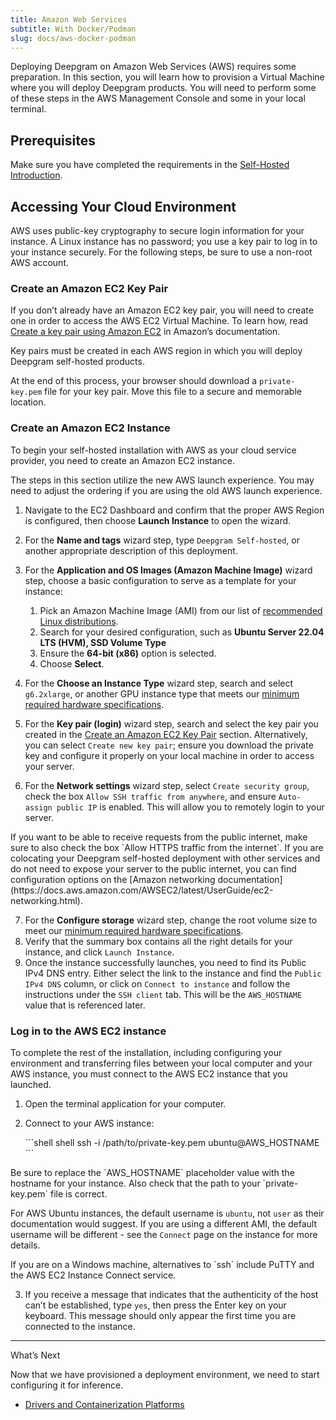```yaml
---
title: Amazon Web Services
subtitle: With Docker/Podman
slug: docs/aws-docker-podman
---
```



Deploying Deepgram on Amazon Web Services (AWS) requires some preparation. In this section, you will learn how to provision a Virtual Machine where you will deploy Deepgram products. You will need to perform some of these steps in the AWS Management Console and some in your local terminal.

## Prerequisites

Make sure you have completed the requirements in the [Self-Hosted Introduction](/docs/self-hosted-introduction#prerequisites).

## Accessing Your Cloud Environment

AWS uses public-key cryptography to secure login information for your instance. A Linux instance has no password; you use a key pair to log in to your instance securely. For the following steps, be sure to use a non-root AWS account.

### Create an Amazon EC2 Key Pair

If you don’t already have an Amazon EC2 key pair, you will need to create one in order to access the AWS EC2 Virtual Machine. To learn how, read [Create a key pair using Amazon EC2](https://docs.aws.amazon.com/AWSEC2/latest/UserGuide/ec2-key-pairs.html#having-ec2-create-your-key-pair) in Amazon’s documentation.

<Info>
  Key pairs must be created in each AWS region in which you will deploy Deepgram self-hosted products.
</Info>

At the end of this process, your browser should download a `private-key.pem` file for your key pair. Move this file to a secure and memorable location.

### Create an Amazon EC2 Instance

​To begin your self-hosted installation with AWS as your cloud service provider, you need to create an Amazon EC2 instance.

<Info>
  The steps in this section utilize the new AWS launch experience. You may need to adjust the ordering if you are using the old AWS launch experience.
</Info>

1. Navigate to the EC2 Dashboard and confirm that the proper AWS Region is configured, then choose **Launch Instance** to open the wizard.

2. For the **Name and tags** wizard step, type `Deepgram Self-hosted`, or another appropriate description of this deployment.

3. For the **Application and OS Images (Amazon Machine Image)** wizard step, choose a basic configuration to serve as a template for your instance:

   1. Pick an Amazon Machine Image (AMI) from our list of [recommended Linux distributions](/docs/configure-your-private-cloud-environment#operating-system).
   2. Search for your desired configuration, such as **Ubuntu Server 22.04 LTS (HVM), SSD Volume Type**
   3. Ensure the **64-bit (x86)** option is selected.
   4. Choose **Select**.

4. For the **Choose an Instance Type** wizard step, search and select `g6.2xlarge`, or another GPU instance type that meets our [minimum required hardware specifications](/docs/configure-your-private-cloud-environment#hardware-specifications).

5. For the **Key pair (login)** wizard step, search and select the key pair you created in the [Create an Amazon EC2 Key Pair](#create-an-amazon-ec2-key-pair) section. Alternatively, you can select `Create new key pair`; ensure you download the private key and configure it properly on your local machine in order to access your server.

6. For the **Network settings** wizard step, select `Create security group`, check the box `Allow SSH traffic from anywhere`, and ensure `Auto-assign public IP` is enabled. This will allow you to remotely login to your server.

<Info>
  If you want to be able to receive requests from the public internet, make sure to also check the box `Allow HTTPS traffic from the internet`. If you are colocating your Deepgram self-hosted deployment with other services and do not need to expose your server to the public internet, you can find configuration options on the [Amazon networking documentation](https://docs.aws.amazon.com/AWSEC2/latest/UserGuide/ec2-networking.html).
</Info>

7. For the **Configure storage** wizard step, change the root volume size to meet our [minimum required hardware specifications](/docs/configure-your-private-cloud-environment#hardware-specifications).
8. Verify that the summary box contains all the right details for your instance, and click `Launch Instance`.
9. Once the instance successfully launches, you need to find its Public IPv4 DNS entry. Either select the link to the instance and find the `Public IPv4 DNS` column, or click on `Connect to instance` and follow the instructions under the `SSH client` tab. This will be the `AWS_HOSTNAME` value that is referenced later.

### Log in to the AWS EC2 instance

To complete the rest of the installation, including configuring your environment and transferring files between your local computer and your AWS instance, you must connect to the AWS EC2 instance that you launched.

1. Open the terminal application for your computer.

2. Connect to your AWS instance:

   <CodeGroup>
     ```shell shell
     ssh -i /path/to/private-key.pem ubuntu@AWS_HOSTNAME
     ```
   </CodeGroup>

<Info>
  Be sure to replace the `AWS_HOSTNAME` placeholder value with the hostname for your instance. Also check that the path to your `private-key.pem` file is correct.

  For AWS Ubuntu instances, the default username is `ubuntu`, not `user` as their documentation would suggest. If you are using a different AMI, the default username will be different - see the `Connect` page on the instance for more details.
</Info>

<Info>
  If you are on a Windows machine, alternatives to `ssh` include PuTTY and the AWS EC2 Instance Connect service.
</Info>

3. If you receive a message that indicates that the authenticity of the host can’t be established, type `yes`, then press the Enter key on your keyboard. This message should only appear the first time you are connected to the instance.

***

What’s Next

Now that we have provisioned a deployment environment, we need to start configuring it for inference.

* [Drivers and Containerization Platforms](/docs/drivers-and-containerization-platforms)
